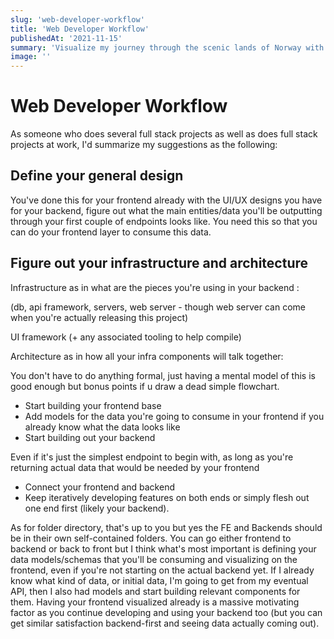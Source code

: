 ```yaml
---
slug: 'web-developer-workflow'
title: 'Web Developer Workflow'
publishedAt: '2021-11-15'
summary: 'Visualize my journey through the scenic lands of Norway with rich, stunning pictures and daily travel logs.'
image: ''
---
```


# Web Developer Workflow

As someone who does several full stack projects as well as does full stack projects at work, I'd summarize my suggestions as the following:

## Define your general design

You've done this for your frontend already with the UI/UX designs you have for your backend, figure out what the main entities/data you'll be outputting through your first couple of endpoints looks like. You need this so that you can do your frontend layer to consume this data.

## Figure out your infrastructure and architecture

Infrastructure as in what are the pieces you're using in your backend :

(db, api framework, servers, web server - though web server can come when you're actually releasing this project)

UI framework (+ any associated tooling to help compile)

Architecture as in how all your infra components will talk together:

You don't have to do anything formal, just having a mental model of this is good enough but bonus points if u draw a dead simple flowchart.

- Start building your frontend base
- Add models for the data you're going to consume in your frontend if you already know what the data looks like
- Start building out your backend

Even if it's just the simplest endpoint to begin with, as long as you're returning actual data that would be needed by your frontend

- Connect your frontend and backend
- Keep iteratively developing features on both ends or simply flesh out one end first (likely your backend).

As for folder directory, that's up to you but yes the FE and Backends should be in their own self-contained folders. You can go either frontend to backend or back to front but I think what's most important is defining your data models/schemas that you'll be consuming and visualizing on the frontend, even if you're not starting on the actual backend yet. If I already know what kind of data, or initial data, I'm going to get from my eventual API, then I also had models and start building relevant components for them. Having your frontend visualized already is a massive motivating factor as you continue developing and using your backend too (but you can get similar satisfaction backend-first and seeing data actually coming out).